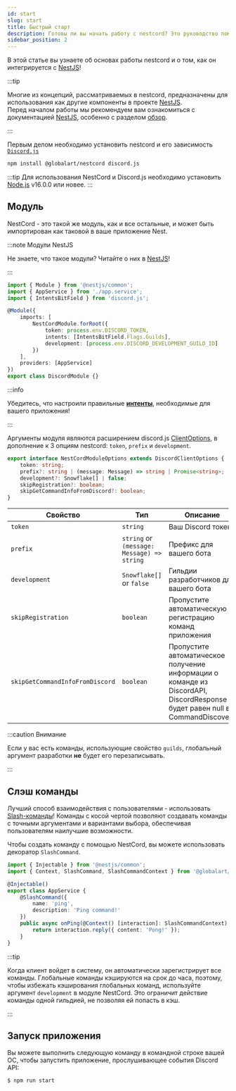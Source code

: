 ```yaml
---
id: start
slug: start
title: Быстрый старт
description: Готовы ли вы начать работу с nestcord? Это руководство поможет вам начать работу с nestcord и покажет, как создать своего первого бота!
sidebar_position: 2
---
```


В этой статье вы узнаете об основах работы nestcord и о том, как он интегрируется с [NestJS](https://nestjs.com/)!

:::tip

Многие из концепций, рассматриваемых в nestcord, предназначены для использования как другие компоненты в проекте [NestJS](https://nestjs.com/).\
Перед началом работы мы рекомендуем вам ознакомиться с документацией [NestJS](https://docs.nestjs.com/), особенно с разделом [обзор](https://docs.nestjs.com/first-steps).

:::

Первым делом необходимо установить nestcord и его зависимость [`Discord.js`](https://discord.js.org)

```bash npm2yarn
npm install @globalart/nestcord discord.js
```

:::tip
Для использования NestCord и Discord.js необходимо установить [Node.js](https://nodejs.org/en/) v16.0.0 или новее.
:::

## Модуль

NestCord - это такой же модуль, как и все остальные, и может быть импортирован как таковой в ваше приложение Nest.

:::note Модули NestJS

Не знаете, что такое модули? Читайте о них в [NestJS](https://docs.nestjs.com/modules)!

:::

```typescript title="src/discord.module.ts"
import { Module } from '@nestjs/common';
import { AppService } from './app.service';
import { IntentsBitField } from 'discord.js';

@Module({
    imports: [
        NestCordModule.forRoot({
            token: process.env.DISCORD_TOKEN,
            intents: [IntentsBitField.Flags.Guilds],
            development: [process.env.DISCORD_DEVELOPMENT_GUILD_ID]
        })
    ],
    providers: [AppService]
})
export class DiscordModule {}
```

:::info

Убедитесь, что настроили правильные **[интенты](https://discordjs.guide/popular-topics/intents.html#privileged-intents)**, необходимые для вашего приложения!

:::

Аргументы модуля являются расширением discord.js [ClientOptions](https://discord.js.org/#/docs/discord.js/stable/typedef/ClientOptions), в дополнение к 3 опциям nestcord: `token`, `prefix` и `development`.

```ts
export interface NestCordModuleOptions extends DiscordClientOptions {
    token: string;
    prefix?: string | (message: Message) => string | Promise<string>;
    development?: Snowflake[] | false;
    skipRegistration?: boolean;
    skipGetCommandInfoFromDiscord?: boolean;
}
```

| Свойство                        | Тип                                        | Описание                                                                                                                        |
| ------------------------------- | ------------------------------------------ | ------------------------------------------------------------------------------------------------------------------------------- |
| `token`                         | `string`                                   | Ваш Discord токен                                                                                                               |
| `prefix`                        | `string` or `(message: Message) => string` | Префикс для вашего бота                                                                                                         |
| `development`                   | `Snowflake[]` or `false`                   | Гильдии разработчиков для вашего бота                                                                                           |
| `skipRegistration`              | `boolean`                                  | Пропустите автоматическую регистрацию команд приложения                                                                         |
| `skipGetCommandInfoFromDiscord` | `boolean`                                  | Пропустите автоматическое получение информации о команде из DiscordAPI, DiscordResponse будет равен null в CommandDiscovery     |

:::caution Внимание

Если у вас есть команды, использующие свойство `guilds`, глобальный аргумент разработки **не** будет его перезаписывать.

:::

## Слэш команды

Лучший способ взаимодействия с пользователями - использовать [Slash-команды](https://support.discord.com/hc/en-us/articles/1500000368501-Slash-Commands-FAQ)!
Команды с косой чертой позволяют создавать команды с точными аргументами и вариантами выбора, обеспечивая пользователям наилучшие возможности.

Чтобы создать команду с помощью NestCord, вы можете использовать декоратор `SlashCommand`.

```typescript title="src/app.service.ts"
import { Injectable } from '@nestjs/common';
import { Context, SlashCommand, SlashCommandContext } from '@globalart/nestcord';

@Injectable()
export class AppService {
    @SlashCommand({
        name: 'ping',
        description: 'Ping command!'
    })
    public async onPing(@Context() [interaction]: SlashCommandContext) {
        return interaction.reply({ content: 'Pong!' });
    }
}
```

:::tip

Когда клиент войдет в систему, он автоматически зарегистрирует все команды.
Глобальные команды кэшируются на срок до часа, поэтому, чтобы избежать кэширования глобальных команд, используйте аргумент `development` в модуле NestCord. Это ограничит действие команды одной гильдией, не позволяя ей попасть в кэш.

:::

## Запуск приложения

Вы можете выполнить следующую команду в командной строке вашей ОС, чтобы запустить приложение, прослушивающее события Discord API:

```bash npm2yarn
$ npm run start
```
